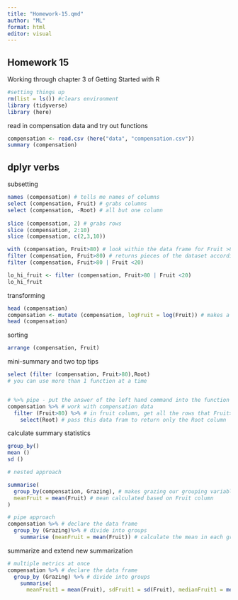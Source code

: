 ```yaml
---
title: "Homework-15.qmd"
author: "ML"
format: html
editor: visual
---
```


## Homework 15

Working through chapter 3 of Getting Started with R

```r
#setting things up
rm(list = ls()) #clears environment
library (tidyverse)
library (here)
```

read in compensation data and try out functions

```r
compensation <- read.csv (here("data", "compensation.csv"))
summary (compensation)
```

## dplyr verbs

subsetting

```r
names (compensation) # tells me names of columns
select (compensation, Fruit) # grabs columns
select (compensation, -Root) # all but one column
 
slice (compensation, 2) # grabs rows
slice (compensation, 2:10)
slice (compensation, c(2,3,10))

with (compensation, Fruit>80) # look within the data frame for Fruit >80
filter (compensation, Fruit>80) # returns pieces of the dataset according to the condition
filter (compensation, Fruit>80 | Fruit <20)

lo_hi_fruit <- filter (compensation, Fruit>80 | Fruit <20)
lo_hi_fruit
```

transforming

```r
head (compensation)
compensation <- mutate (compensation, logFruit = log(Fruit)) # makes a new column with designated transformation
head (compensation)
```

sorting

```r
arrange (compensation, Fruit)
```

mini-summary and two top tips

```r
select (filter (compensation, Fruit>80),Root)
# you can use more than 1 function at a time 


# %>% pipe - put the answer of the left hand command into the function on the right
compensation %>% # work with compensation data
  filter (Fruit>80) %>% # in fruit column, get all the rows that Fruit>80
    select(Root) # pass this data fram to return only the Root column
```

calculate summary statistics

```r
group_by()
mean ()
sd ()

# nested approach

summarise(
  group_by(compensation, Grazing), # makes grazing our grouping variable
  meanFruit = mean(Fruit) # mean calculated based on Fruit column
)

# pipe approach
compensation %>% # declare the data frame
  group_by (Grazing)%>% # divide into groups
    summarise (meanFruit = mean(Fruit)) # calculate the mean in each group

```

summarize and extend new summarization

```r
# multiple metrics at once
compensation %>% # declare the data frame
  group_by (Grazing) %>% # divide into groups
    summarise(
      meanFruit1 = mean(Fruit), sdFruit1 = sd(Fruit), medianFruit1 = median(Fruit))
```